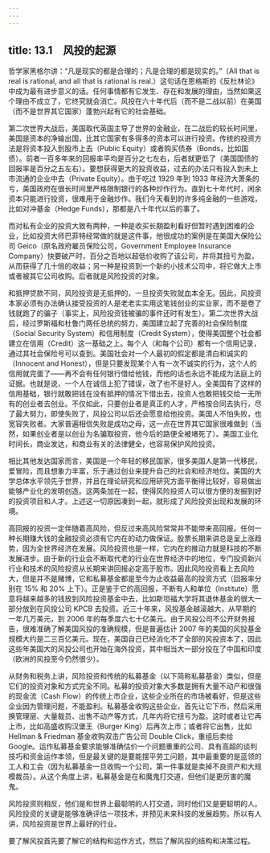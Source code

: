 ```yaml
---
---
---
```

title: 13.1　风投的起源
---



哲学家黑格尔讲：“凡是现实的都是合理的；凡是合理的都是现实的。”（All that is real is rational, and all that is rational is real.）这句话在恩格斯的《反杜林论》中成为最有进步意义的话。任何事情都有它发生、存在和发展的理由，当然如果这个理由不成立了，它终究就会消亡。风投在六十年代后（而不是二战以前）在美国（而不是世界其它国家）蓬勃兴起有它的社会基础。

第二次世界大战后，美国取代英国主导了世界的金融业，在二战后的较长时间里，美国是资本的净输出国，比其它国家有多得多的资本可以进行投资。传统的投资方法是将资本投入到股市上去（Public Equity）或者购买债券（Bonds，比如国债）。前者一百多年来的回报率平均是百分之七左右，后者就更低了（美国国债的回报率是百分之五左右）。要想获得更大的投资收益，过去的办法只有投入到未上市流通的企业中去（Private Equity）。由于吃过 1929 年到 1933 年经济大萧条的亏，美国政府在很长时间里严格限制银行的各种炒作行为。直到七十年代时，闲余资本只能进行投资，很难用于金融炒作。我们今天看到的许多纯金融的一些游戏，比如对冲基金（Hedge Funds），那都是八十年代以后的事了。

而对私有企业的投资大致有两种，一种是收买长期盈利看好但暂时遇到困难的企业，比如投资大师巴菲特经常做的就是这件事，他很成功的案例是在美国大保险公司 Geico（原名政府雇员保险公司，Government Employee Insurance Company）快要破产时，百分之百地以超低价收购了该公司，并将其扭亏为盈，从而获得了几十倍的收益；另一种是投资到一个新的小技术公司中，将它做大上市或者被其它公司收购。后者就是风险投资的对象。

和抵押贷款不同，风险投资是无抵押的，一旦投资失败就血本全无。因此，风投资本家必须有办法确认接受投资的人是老老实实用这笔钱创业的实业家，而不是卷了钱就跑了的骗子（事实上，风险投资钱被骗的事件还时有发生）。第二次世界大战后，经过罗斯福和杜鲁门两任总统的努力，美国建立起了完善的社会保险制度（Social Security System）和信用制度（Credit System），使得美国整个社会都建立在信用（Credit）这一基础之上。每个人（和每个公司）都有一个信用记录，通过其社会保险号可以查到。美国社会对一个人最初的假定都是清白和诚实的（Innocent and Honest），但是只要发现某个人有一次不诚实的行为，这个人的信用就完蛋了——再不会有任何银行借给他钱，而他的话也永远不能成为法庭上的证据。也就是说，一个人在诚信上犯了错误，改了也不是好人。全美国有了这样的信用基础，银行就敢把钱在没有抵押的情况下借出去，投资人也敢把钱交给一无所有的创业者去创业。不仅如此，只要创业者是真正的人才，严格按合同去执行，尽了最大努力，即使失败了，风投公司以后还会愿意给他投资。美国人不怕失败，也宽容失败者。大家普遍相信失败是成功之母，这一点在世界其它国家很难做到（当然，如果创业者是以创业为名骗取投资，他今后的路便全被堵死了）。美国工业化时间长，商业发达，和商业有关的法律健全，也容易保护风险投资。

相比其他发达国家而言，美国是一个年轻的移民国家，很多美国人是第一代移民，爱冒险，而且想象力丰富，乐于通过创业来提升自己的社会和经济地位。美国的大学总体水平领先于世界，并且在理论研究和应用研究方面平衡得比较好，容易做出能够产业化的发明创造。这两条加在一起，使得风险投资人可以很方便的发掘到好的投资项目和人才。上述这一切原因凑到一起，就形成了风险投资出现和发展的环境。

高回报的投资一定伴随着高风险，但反过来高风险常常并不能带来高回报。任何一种长期赚大钱的金融投资必须有它内在的动力做保证。股票长期来讲总是呈上涨趋势，因为全世界经济在发展。风险投资也是一样，它内在的推动力就是科技的不断发展进步。由于新的行业会不断取代老的行业在世界经济中的地位，专门投资新兴行业和技术的风险投资从长期来讲回报必定高于股市。因此风险投资看上去风险大，但是并不是赌博，它和私募基金都是至今为止收益最高的投资方式（回报率分别在 15% 和 20% 上下）。正是鉴于它的高回报，不断有人和单位（Institute）愿意将越来越多的钱放到风险投资基金中去，比如斯坦福大学将其退休基金的很大一部分放到在风投公司 KPCB 去投资。近三十年来，风投基金越滚越大，从早期的一年几万美元，到 2006 年的每季度六七十亿美元。由于风投公司不公开财务报告，很难准确了解美国风投的准确规模，但是普遍估计 2007 年的美国的风投基金规模大约是二三百亿美元。现在，美国自己已经消化不了全部的风投资本了，因此这些年美国大的风投公司也开始在海外投资，其中相当大一部分投在了中国和印度（欧洲的风投至今仍然很少）。

从财务和税务上讲，风险投资和传统的私募基金（以下简称私募基金）类似，但是它们的投资对象和方式完全不同。私募的投资对象大多数是拥有大量不动产和很强的现金流（Cash Flow）的传统上市企业，这些企业所在的市场被看好，但是这些企业因为管理问题，不能盈利。私募基金收购这些企业，首先让它下市，然后采用换管理层、大量裁员、出售不动产等方式，几年内将它扭亏为盈。这时或者让它再上市，比如高盛收购汉堡王（Burger King）后再次上市；或者将它出售，比如 Hellman & Friedman 基金收购双击广告公司 Double Click，重组后卖给 Google。运作私募基金要求能够准确估价一个问题重重的公司、具有高超的谈判技巧和资金运作本领，但是最关键的是要能摆平劳工问题，其中最重要的是蓝领的工人和工会（因为私募基金一旦收购一个公司，第一件事就是卖掉不良资产和大规模裁员）。从这个角度上讲，私募基金是在和魔鬼打交道，但他们是更厉害的魔鬼。

风险投资则相反，他们是和世界上最聪明的人打交道，同时他们又是更聪明的人。风险投资的关键是能够准确评估一项技术，并预见未来科技的发展趋势。所以有人讲，风险投资是世界上最好的行业。

要了解风投首先要了解它的结构和运作方式，然后了解风投的结构和决策过程。